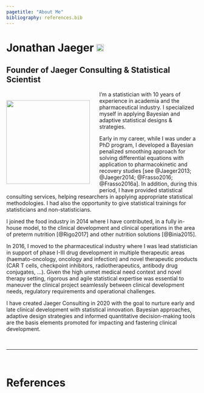 ```yaml
---
pagetitle: "About Me"
bibliography: references.bib
---
```


# Jonathan Jaeger <a href="https://www.linkedin.com/in/jonathanjaeger" target="_blank"><img src="images/linkedin_logo.png" style="height: 20px; margin-top: -5px"></a>

## Founder of Jaeger Consulting & Statistical Scientist

<div style= "float:left;">
<img src="images/profile_picture_jonathan_jaeger.png" style="height: 220px; margin-right: 25px; margin-top: 10px;">
</div>

I'm a statistician with 10 years of experience in academia and the pharmaceutical industry. I specialized myself in applying Bayesian and adaptive statistical designs & strategies.

Early in my career, while I was under a PhD program, I developed a Bayesian penalized smoothing approach for solving differential equations with application to pharmacokinetic and recovery studies [see @Jaeger2013; @Jaeger2014; @Frasso2016; @Frasso2016a]. In addition, during this period, I have provided statistical consulting services, helping researchers in applying appropriate statistical methodologies. I had also the opportunity to give statistical trainings for statisticians and non-statisticians.

I joined the food industry in 2014 where I have contributed, in a fully in-house model, to the clinical development and clinical operations in the area of preterm nutrition [@Rigo2017] and other nutrition solutions [@Binia2015].

In 2016, I moved to the pharmaceutical industry where I was lead statistician in support of phase I-III drug development in multiple therapeutic areas (haemato-oncology, oncology and infection) and novel therapeutic products (CAR T cells, checkpoint inhibitors, radiotherapeutics, antibody drug conjugates, ...). Given the high unmet medical need context and novel therapy setting, rigorous and agile statistical expertise was essential to maneuver the clinical project seamlessly between clinical development needs, regulatory requirements and operational challenges.

I have created Jaeger Consulting in 2020 with the goal to nurture early and late clinical development with statistical innovation. Bayesian approaches, adaptive design strategies and informed quantitative decision-making tools are the basis elements promoted for impacting and fastering clinical development.

<br>

---

<br>

# References
<small>